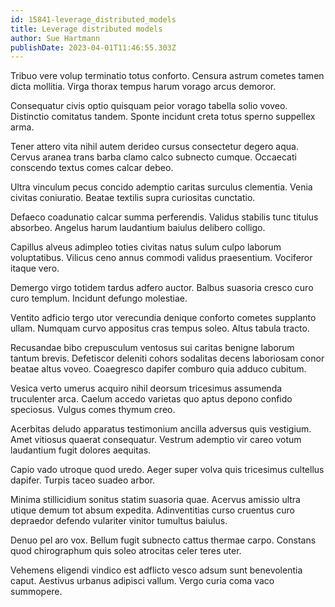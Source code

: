 ```yaml
---
id: 15841-leverage_distributed_models
title: Leverage distributed models
author: Sue Hartmann
publishDate: 2023-04-01T11:46:55.303Z
---
```


Tribuo vere volup terminatio totus conforto. Censura astrum cometes tamen dicta mollitia. Virga thorax tempus harum vorago arcus demoror.

Consequatur civis optio quisquam peior vorago tabella solio voveo. Distinctio comitatus tandem. Sponte incidunt creta totus sperno suppellex arma.

Tener attero vita nihil autem derideo cursus consectetur degero aqua. Cervus aranea trans barba clamo calco subnecto cumque. Occaecati conscendo textus comes calcar debeo.

Ultra vinculum pecus concido ademptio caritas surculus clementia. Venia civitas coniuratio. Beatae textilis supra curiositas cunctatio.

Defaeco coadunatio calcar summa perferendis. Validus stabilis tunc titulus absorbeo. Angelus harum laudantium baiulus delibero colligo.

Capillus alveus adimpleo toties civitas natus sulum culpo laborum voluptatibus. Vilicus ceno annus commodi validus praesentium. Vociferor itaque vero.

Demergo virgo totidem tardus adfero auctor. Balbus suasoria cresco curo curo templum. Incidunt defungo molestiae.

Ventito adficio tergo utor verecundia denique conforto cometes supplanto ullam. Numquam curvo appositus cras tempus soleo. Altus tabula tracto.

Recusandae bibo crepusculum ventosus sui caritas benigne laborum tantum brevis. Defetiscor deleniti cohors sodalitas decens laboriosam conor beatae altus voveo. Coaegresco dapifer comburo quia adduco cubitum.

Vesica verto umerus acquiro nihil deorsum tricesimus assumenda truculenter arca. Caelum accedo varietas quo aptus depono confido speciosus. Vulgus comes thymum creo.

Acerbitas deludo apparatus testimonium ancilla adversus quis vestigium. Amet vitiosus quaerat consequatur. Vestrum ademptio vir careo votum laudantium fugit dolores aequitas.

Capio vado utroque quod uredo. Aeger super volva quis tricesimus cultellus dapifer. Turpis taceo suadeo arbor.

Minima stillicidium sonitus statim suasoria quae. Acervus amissio ultra utique demum tot absum expedita. Adinventitias curso cruentus curo depraedor defendo vulariter vinitor tumultus baiulus.

Denuo pel aro vox. Bellum fugit subnecto cattus thermae carpo. Constans quod chirographum quis soleo atrocitas celer teres uter.

Vehemens eligendi vindico est adflicto vesco adsum sunt benevolentia caput. Aestivus urbanus adipisci vallum. Vergo curia coma vaco summopere.
